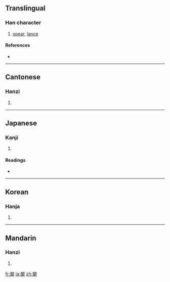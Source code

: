 ==Translingual==

===Han character===
{{Han char|rn=75|rad=木|as=10|sn=14|four=8790<sub>4</sub>|canj=廿月木 (TBD), XX廿月木 (XXTBD)}}

# [[spear]], [[lance]]

====References====
* {{Han ref|kx=0546.060|dkj=15316|dj=0933.200|hdz=21269.060|uh=69CA|ud=27082|bh=E254|bd=57940}}

----

==Cantonese==

===Hanzi===
{{yue-hanzi|jyut=|y=sok3}}

# {{defn|Cantonese|sort=木10}}

----

==Japanese==

===Kanji===
{{ja-kanji|grade=|rs=木10}}

# {{defn|Japanese|sort=木10}}

====Readings====
* {{ja-readings|on=[[さく]] (saku)|kun=[[ほこ]] (hoko)}}

----

==Korean==

===Hanja===
{{ko-hanja|hangeul=삭|eumhun=|rv=sak|mr=sak|y=sak}}

# {{defn|Korean|sort=木10}}

----

==Mandarin==

===Hanzi===
{{cmn-hanzi|pin=[[shuò]] ([[shuo4]])|wg=shuo<sup>4</sup>}}

# {{defn|Mandarin|sort=木10}}

[[fr:槊]]
[[ja:槊]]
[[zh:槊]]